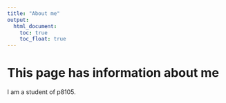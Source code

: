 ```yaml
---
title: "About me"
output: 
  html_document:
    toc: true
    toc_float: true
---
```


# This page has information about me 

I am a student of p8105.



